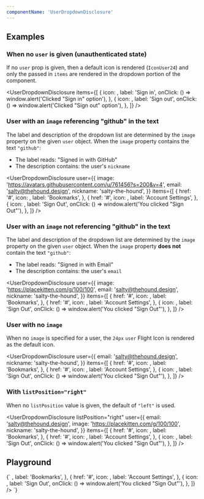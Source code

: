 ```yaml
---
componentName: 'UserDropdownDisclosure'
---
```


## Examples

### When no `user` is given (unauthenticated state)

If no `user` prop is given, then a default icon is rendered (`IconUser24`) and only the passed in `items` are rendered in the dropdown portion of the component.

<UserDropdownDisclosure
	items={[
		{
			icon: <SwingsetTestIcon name="sign-in" />,
			label: 'Sign in',
			onClick: () => window.alert('Clicked "Sign in" option'),
		},
		{
			icon: <SwingsetTestIcon name="sign-out" />,
			label: 'Sign out',
			onClick: () => window.alert('Clicked "Sign out" option'),
		},
	]}
/>

### User with an `image` referencing "github" in the text

The label and description of the dropdown list are determined by the `image` property on the given `user` object. When the `image` property contains the text `"github"`:

- The label reads: "Signed in with GitHub"
- The description contains: the user's `nickname`

<UserDropdownDisclosure
	user={{
		image: 'https://avatars.githubusercontent.com/u/761456?s=200&v=4',
		email: 'salty@thehound.design',
		nickname: 'salty-the-hound',
	}}
	items={[
		{
			href: '#',
			icon: <SwingsetTestIcon name="bookmark" />,
			label: 'Bookmarks',
		},
		{
			href: '#',
			icon: <SwingsetTestIcon name="external-link" />,
			label: 'Account Settings',
		},
		{
			icon: <SwingsetTestIcon name="sign-out" />,
			label: 'Sign Out',
			onClick: () => window.alert('You clicked "Sign Out"'),
		},
	]}
/>

### User with an `image` not referencing "github" in the text

The label and description of the dropdown list are determined by the `image` property on the given `user` object. When the `image` property **does not** contain the text `"github"`:

- The label reads: "Signed in with Email"
- The description contains: the user's `email`

<UserDropdownDisclosure
	user={{
		image: 'https://placekitten.com/g/100/100',
		email: 'salty@thehound.design',
		nickname: 'salty-the-hound',
	}}
	items={[
		{
			href: '#',
			icon: <SwingsetTestIcon name="bookmark" />,
			label: 'Bookmarks',
		},
		{
			href: '#',
			icon: <SwingsetTestIcon name="external-link" />,
			label: 'Account Settings',
		},
		{
			icon: <SwingsetTestIcon name="sign-out" />,
			label: 'Sign Out',
			onClick: () => window.alert('You clicked "Sign Out"'),
		},
	]}
/>

### User with no `image`

When no `image` is specified for a user, the `24px` `user` Flight Icon is rendered as the default icon.

<UserDropdownDisclosure
	user={{
		email: 'salty@thehound.design',
		nickname: 'salty-the-hound',
	}}
	items={[
		{
			href: '#',
			icon: <SwingsetTestIcon name="bookmark" />,
			label: 'Bookmarks',
		},
		{
			href: '#',
			icon: <SwingsetTestIcon name="external-link" />,
			label: 'Account Settings',
		},
		{
			icon: <SwingsetTestIcon name="sign-out" />,
			label: 'Sign Out',
			onClick: () => window.alert('You clicked "Sign Out"'),
		},
	]}
/>

### With `listPosition="right"`

When no `listPosition` value is given, the default of `"left"` is used.

<UserDropdownDisclosure
	listPosition="right"
	user={{
		email: 'salty@thehound.design',
		image: 'https://placekitten.com/g/100/100',
		nickname: 'salty-the-hound',
	}}
	items={[
		{
			href: '#',
			icon: <SwingsetTestIcon name="bookmark" />,
			label: 'Bookmarks',
		},
		{
			href: '#',
			icon: <SwingsetTestIcon name="external-link" />,
			label: 'Account Settings',
		},
		{
			icon: <SwingsetTestIcon name="sign-out" />,
			label: 'Sign Out',
			onClick: () => window.alert('You clicked "Sign Out"'),
		},
	]}
/>

## Playground

<LiveComponent>
{`
<UserDropdownDisclosure
  user={{
    image: 'https://placekitten.com/g/100/100',
    email: 'salty@thehound.design',
    nickname: 'salty-the-hound',
  }}
  items={[
    {
      href: '#',
      icon: <SwingsetTestIcon name="bookmark" />,
      label: 'Bookmarks',
    },
    {
      href: '#',
      icon: <SwingsetTestIcon name="external-link" />,
      label: 'Account Settings',
    },
    {
      icon: <SwingsetTestIcon name="sign-out" />,
      label: 'Sign Out',
      onClick: () => window.alert('You clicked "Sign Out"'),
    },
  ]}
/>
`}
</LiveComponent>
